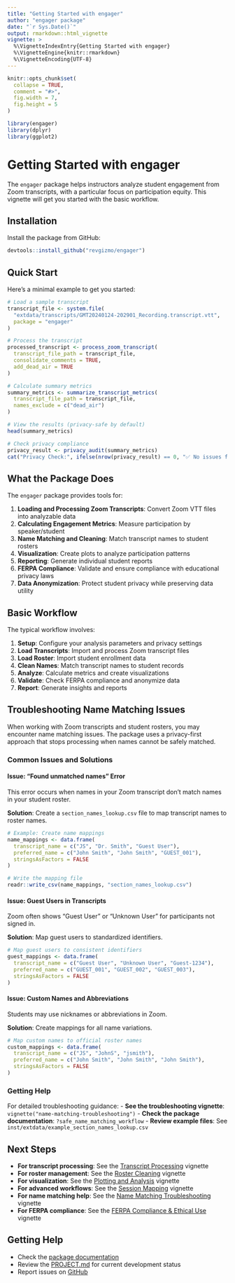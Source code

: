 ```yaml
---
title: "Getting Started with engager"
author: "engager package"
date: "`r Sys.Date()`"
output: rmarkdown::html_vignette
vignette: >
  %\VignetteIndexEntry{Getting Started with engager}
  %\VignetteEngine{knitr::rmarkdown}
  %\VignetteEncoding{UTF-8}
---
```


```r
knitr::opts_chunk$set(
  collapse = TRUE,
  comment = "#>",
  fig.width = 7,
  fig.height = 5
)
```

```r
library(engager)
library(dplyr)
library(ggplot2)
```

# Getting Started with engager

The `engager` package helps instructors analyze student engagement from Zoom transcripts, with a particular focus on participation equity. This vignette will get you started with the basic workflow.

## Installation

Install the package from GitHub:

```r
devtools::install_github("revgizmo/engager")
```

## Quick Start

Here's a minimal example to get you started:

```r
# Load a sample transcript
transcript_file <- system.file(
  "extdata/transcripts/GMT20240124-202901_Recording.transcript.vtt",
  package = "engager"
)

# Process the transcript
processed_transcript <- process_zoom_transcript(
  transcript_file_path = transcript_file,
  consolidate_comments = TRUE,
  add_dead_air = TRUE
)

# Calculate summary metrics
summary_metrics <- summarize_transcript_metrics(
  transcript_file_path = transcript_file,
  names_exclude = c("dead_air")
)

# View the results (privacy-safe by default)
head(summary_metrics)

# Check privacy compliance
privacy_result <- privacy_audit(summary_metrics)
cat("Privacy Check:", ifelse(nrow(privacy_result) == 0, "✅ No issues found", "⚠️  Issues found"), "\n")
```

## What the Package Does

The `engager` package provides tools for:

1. **Loading and Processing Zoom Transcripts**: Convert Zoom VTT files into analyzable data
2. **Calculating Engagement Metrics**: Measure participation by speaker/student
3. **Name Matching and Cleaning**: Match transcript names to student rosters
4. **Visualization**: Create plots to analyze participation patterns
5. **Reporting**: Generate individual student reports
6. **FERPA Compliance**: Validate and ensure compliance with educational privacy laws
7. **Data Anonymization**: Protect student privacy while preserving data utility

## Basic Workflow

The typical workflow involves:

1. **Setup**: Configure your analysis parameters and privacy settings
2. **Load Transcripts**: Import and process Zoom transcript files
3. **Load Roster**: Import student enrollment data
4. **Clean Names**: Match transcript names to student records
5. **Analyze**: Calculate metrics and create visualizations
6. **Validate**: Check FERPA compliance and anonymize data
7. **Report**: Generate insights and reports

## Troubleshooting Name Matching Issues

When working with Zoom transcripts and student rosters, you may encounter name matching issues. The package uses a privacy-first approach that stops processing when names cannot be safely matched.

### Common Issues and Solutions

#### Issue: "Found unmatched names" Error

This error occurs when names in your Zoom transcript don't match names in your student roster.

**Solution**: Create a `section_names_lookup.csv` file to map transcript names to roster names.

```r
# Example: Create name mappings
name_mappings <- data.frame(
  transcript_name = c("JS", "Dr. Smith", "Guest User"),
  preferred_name = c("John Smith", "John Smith", "GUEST_001"),
  stringsAsFactors = FALSE
)

# Write the mapping file
readr::write_csv(name_mappings, "section_names_lookup.csv")
```

#### Issue: Guest Users in Transcripts

Zoom often shows "Guest User" or "Unknown User" for participants not signed in.

**Solution**: Map guest users to standardized identifiers.

```r
# Map guest users to consistent identifiers
guest_mappings <- data.frame(
  transcript_name = c("Guest User", "Unknown User", "Guest-1234"),
  preferred_name = c("GUEST_001", "GUEST_002", "GUEST_003"),
  stringsAsFactors = FALSE
)
```

#### Issue: Custom Names and Abbreviations

Students may use nicknames or abbreviations in Zoom.

**Solution**: Create mappings for all name variations.

```r
# Map custom names to official roster names
custom_mappings <- data.frame(
  transcript_name = c("JS", "JohnS", "jsmith"),
  preferred_name = c("John Smith", "John Smith", "John Smith"),
  stringsAsFactors = FALSE
)
```

### Getting Help

For detailed troubleshooting guidance:
- **See the troubleshooting vignette**: `vignette("name-matching-troubleshooting")`
- **Check the package documentation**: `?safe_name_matching_workflow`
- **Review example files**: See `inst/extdata/example_section_names_lookup.csv`

## Next Steps

- **For transcript processing**: See the [Transcript Processing](transcript-processing.html) vignette
- **For roster management**: See the [Roster Cleaning](roster-cleaning.html) vignette  
- **For visualization**: See the [Plotting and Analysis](plotting.html) vignette
- **For advanced workflows**: See the [Session Mapping](session-mapping.html) vignette
- **For name matching help**: See the [Name Matching Troubleshooting](name-matching-troubleshooting.html) vignette
- **For FERPA compliance**: See the [FERPA Compliance & Ethical Use](ferpa-ethics.html) vignette

## Getting Help

- Check the [package documentation](https://revgizmo.github.io/engager/)
- Review the [PROJECT.md](https://github.com/revgizmo/engager/blob/main/PROJECT.md) for current development status
- Report issues on [GitHub](https://github.com/revgizmo/engager/issues)
